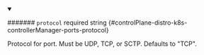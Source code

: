 
<details className="config-field" data-expandable="false" open>
<summary>

####### `protocol` <span className="config-field-required" data-required="false">required</span> <span className="config-field-type">string</span> <span className="config-field-default"></span> <span className="config-field-enum"></span> {#controlPlane-distro-k8s-controllerManager-ports-protocol}

Protocol for port. Must be UDP, TCP, or SCTP.
Defaults to "TCP".

</summary>



</details>

